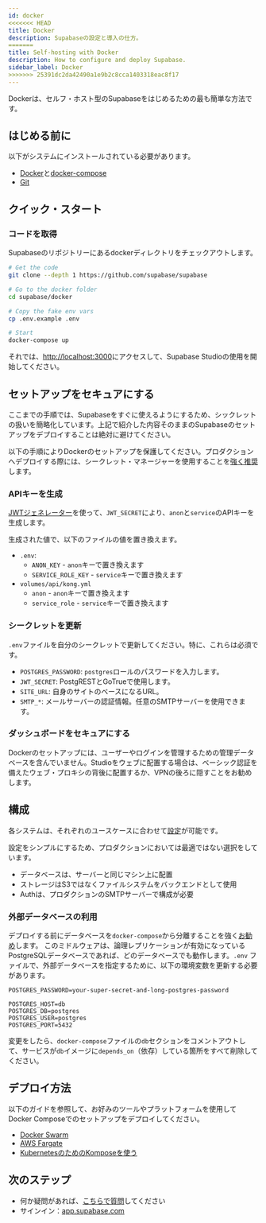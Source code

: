 ```yaml
---
id: docker
<<<<<<< HEAD
title: Docker
description: Supabaseの設定と導入の仕方。
=======
title: Self-hosting with Docker
description: How to configure and deploy Supabase.
sidebar_label: Docker
>>>>>>> 25391dc2da42490a1e9b2c8cca1403318eac8f17
---
```


Dockerは、セルフ・ホスト型のSupabaseをはじめるための最も簡単な方法です。

## はじめる前に

以下がシステムにインストールされている必要があります。

- [Docker](https://docs.docker.com/engine/install/)と[docker-compose](https://docs.docker.com/compose/install/)
- [Git](https://git-scm.com/downloads)

## クイック・スタート

### コードを取得

Supabaseのリポジトリーにあるdockerディレクトリをチェックアウトします。

```sh
# Get the code
git clone --depth 1 https://github.com/supabase/supabase

# Go to the docker folder
cd supabase/docker

# Copy the fake env vars
cp .env.example .env

# Start
docker-compose up
```

それでは、[http://localhost:3000](http://localhost:3000)にアクセスして、Supabase Studioの使用を開始してください。


## セットアップをセキュアにする

ここまでの手順では、Supabaseをすぐに使えるようにするため、シックレットの扱いを簡略化しています。上記で紹介した内容そのままのSupabaseのセットアップをデプロイすることは絶対に避けてください。

以下の手順によりDockerのセットアップを保護してください。プロダクションへデプロイする際には、シークレット・マネージャーを使用することを[強く推奨](/docs/guides/hosting/overview#managing-your-secrets)します。

### APIキーを生成

[JWTジェネレーター](/docs/guides/hosting/overview#apiキー)を使って、`JWT_SECRET`により、`anon`と`service`のAPIキーを生成します。

生成された値で、以下のファイルの値を置き換えます。

- `.env`: 
  - `ANON_KEY` - `anon`キーで置き換えます
  - `SERVICE_ROLE_KEY` - `service`キーで置き換えます
- `volumes/api/kong.yml`
  - `anon` - `anon`キーで置き換えます
  - `service_role` - `service`キーで置き換えます

### シークレットを更新

`.env`ファイルを自分のシークレットで更新してください。特に、これらは必須です。

- `POSTGRES_PASSWORD`: `postgres`ロールのパスワードを入力します。 
- `JWT_SECRET`: PostgRESTとGoTrueで使用します。
- `SITE_URL`: 自身のサイトのベースになるURL。
- `SMTP_*`: メールサーバーの認証情報。任意のSMTPサーバーを使用できます。



### ダッシュボードをセキュアにする

Dockerのセットアップには、ユーザーやログインを管理するための管理データベースを含んでいません。Studioをウェブに配置する場合は、ベーシック認証を備えたウェブ・プロキシの背後に配置するか、VPNの後ろに隠すことをお勧めします。 

## 構成

各システムは、それぞれのユースケースに合わせて[設定](/docs/guides/hosting/overview#configuration)が可能です。

設定をシンプルにするため、プロダクションにおいては最適ではない選択をしています。

- データベースは、サーバーと同じマシン上に配置
- ストレージはS3ではなくファイルシステムをバックエンドとして使用
- Authは、プロダクションのSMTPサーバーで構成が必要

### 外部データベースの利用

デプロイする前にデータベースを`docker-compose`から分離することを強く[お勧め](/docs/guides/hosting/overview#managing-your-database)します。
このミドルウェアは、論理レプリケーションが有効になっているPostgreSQLデータベースであれば、どのデータベースでも動作します。`.env` ファイルで、外部データベースを指定するために、以下の環境変数を更新する必要があります。

```env title=".env"
POSTGRES_PASSWORD=your-super-secret-and-long-postgres-password

POSTGRES_HOST=db
POSTGRES_DB=postgres
POSTGRES_USER=postgres
POSTGRES_PORT=5432
```

変更をしたら、`docker-compose`ファイルの`db`セクションをコメントアウトして、サービスが`db`イメージに`depends_on`（依存）している箇所をすべて削除してください。


## デプロイ方法

以下のガイドを参照して、お好みのツールやプラットフォームを使用してDocker Composeでのセットアップをデプロイしてください。

- [Docker Swarm](https://docs.docker.com/engine/swarm/stack-deploy/)
- [AWS Fargate](https://aws.amazon.com/blogs/containers/deploy-applications-on-amazon-ecs-using-docker-compose/)
- [KubernetesのためのKomposeを使う](https://kubernetes.io/docs/tasks/configure-pod-container/translate-compose-kubernetes/)


## 次のステップ

- 何か疑問があれば、[こちらで質問](https://github.com/supabase/supabase/discussions)してください
- サインイン：[app.supabase.com](https://app.supabase.com)

